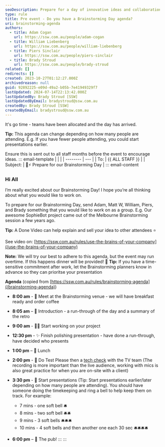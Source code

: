```yaml
---
seoDescription: Prepare for a day of innovative ideas and collaboration at our Brainstorming Day, where teams will work together to develop and present their projects.
type: rule
title: Pre event - Do you have a Brainstorming Day agenda?
uri: brainstorming-agenda
authors:
  - title: Adam Cogan
    url: https://ssw.com.au/people/adam-cogan
  - title: William Liebenberg
    url: https://ssw.com.au/people/william-liebenberg
  - title: Piers Sinclair
    url: https://ssw.com.au/people/piers-sinclair
  - title: Brady Stroud
    url: https://ssw.com.au/people/brady-stroud
related: []
redirects: []
created: 2023-10-27T01:12:27.000Z
archivedreason: null
guid: 92892225-e09d-49a2-b05b-7e41949329f7
lastUpdated: 2024-07-14T22:13:42.000Z
lastUpdatedBy: Brady Stroud [SSW]
lastUpdatedByEmail: bradystroud@ssw.com.au
createdBy: Brady Stroud [SSW]
createdByEmail: bradystroud@ssw.com.au
---
```


It's go time - teams have been allocated and the day has arrived.

**Tip:** This agenda can change depending on how many people are attending. E.g. If you have fewer people attending, you could start presentations earlier.

Ensure this is sent out to all staff months before the event to encourage ideas.
::: email-template
| | |
| -------- | --- |
| To: | {{ ALL STAFF }} |
| Subject: | 🧠⚡️ Prepare for our Brainstorming Day |
::: email-content

### Hi All

I’m really excited about our Brainstorming Day! I hope you’re all thinking about what you would like to work on.

To prepare for our Brainstorming Day, send Adam, Matt W, William, Piers, and Brady something that you would like to work on as a group.
E.g. Our awesome SophieBot project came out of the Melbourne Brainstorming session a few years ago.

**Tip:** A Done Video can help explain and sell your idea to other attendees ⭐

See video on: [https://ssw.com.au/rules/use-the-brains-of-your-company](/use-the-brains-of-your-company)

**Note:** We will try our best to adhere to this agenda, but the event may run overtime. If this happens dinner will be provided! 🍕
**Tip:** If you have a time-sensitive commitment after work, let the Brainstorming planners know in advance so they can prioritse your presentation

**Agenda** (copied from [https://ssw.com.au/rules/brainstorming-agenda](/brainstorming-agenda))

* **8:00 am** - 🤝 Meet at the Brainstorming venue - we will have breakfast ready and order coffee
* **8:05 am** – 🙋 Introduction - a run-through of the day and a summary of the retro
* **9:00 am** - 🧑‍💻 Start working on your project
* **12:30 pm** - ✨ Finish polishing presentation - have done a run-through, have decided who presents
* **1:00 pm** – 🍴 Lunch
* **2:00 pm** - 🧪 Do Test Please then a [tech check](/tech-check) with the TV team (The recording is more important than the live audience, working with mics is also great practice for when you are on-site with a client)
* **3:30 pm** - 🎤 Start presentations (Tip: Start presentations earlier/later depending on how many people are attending). You should have someone doing the timekeeping and ring a bell to help keep them on track. For example:

  * 7 mins - one soft bell 🛎️
  * 8 mins - two soft bell 🛎️🛎️
  * 9 mins - 3 soft bells 🛎️🛎️🛎️
  * 10 mins - 4 soft bells and then another one each 30 sec 🛎️🛎️🛎️🛎️

* **6:00 pm** – 🍻 The pub!
:::
:::
